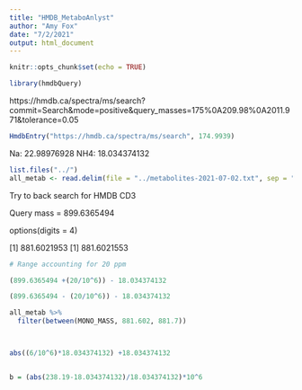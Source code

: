 ```yaml
---
title: "HMDB_MetaboAnlyst"
author: "Amy Fox"
date: "7/2/2021"
output: html_document
---
```


```r
knitr::opts_chunk$set(echo = TRUE)
```

```r
library(hmdbQuery)
```
https://hmdb.ca/spectra/ms/search?commit=Search&mode=positive&query_masses=175%0A209.98%0A2011.971&tolerance=0.05
```r
HmdbEntry("https://hmdb.ca/spectra/ms/search", 174.9939)
```
Na: 22.98976928
NH4: 18.034374132



```r
list.files("../")
all_metab <- read.delim(file = "../metabolites-2021-07-02.txt", sep = ",")
```

Try to back search for HMDB CD3

Query mass = 899.6365494

options(digits = 4)

[1] 881.6021953
[1] 881.6021553
```r
# Range accounting for 20 ppm

(899.6365494 +(20/10^6)) - 18.034374132

(899.6365494 - (20/10^6)) - 18.034374132

all_metab %>%
  filter(between(MONO_MASS, 881.602, 881.7))



abs((6/10^6)*18.034374132) +18.034374132


b = (abs(238.19-18.034374132)/18.034374132)*10^6
```

